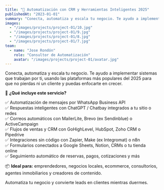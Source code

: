 ```yaml
---
title: "🤖 Automatización con CRM y Herramientas Inteligentes 2025"
publishedAt: "2023-01-01"
summary: "Conecta, automatiza y escala tu negocio. Te ayudo a implementar sistemas que trabajan por ti, usando las plataformas más populares del 2025 para que no pierdas ni un cliente y puedas enfocarte en crecer."
images:
  - "/images/projects/project-01/10.jpg"
  - "/images/projects/project-01/9.jpg"
  - "/images/projects/project-01/8.jpg"
  - "/images/projects/project-01/7.jpg"
team:
  - name: "Jose Rondón"
    role: "Consultor de Automatización"
    avatar: "/images/projects/project-01/avatar.jpg"
---
```


Conecta, automatiza y escala tu negocio. Te ayudo a implementar sistemas que trabajan por ti, usando las plataformas más populares del 2025 para que no pierdas ni un cliente y puedas enfocarte en crecer.

🚀 **¿Qué incluye este servicio?**

✅ Automatización de mensajes por WhatsApp Business API  
✅ Respuestas inteligentes con ChatGPT / Chatbay integrados a tu sitio o redes  
✅ Correos automáticos con MailerLite, Brevo (ex Sendinblue) o ActiveCampaign  
✅ Flujos de ventas y CRM con GoHighLevel, HubSpot, Zoho CRM o Pipedrive  
✅ Integraciones sin código con Zapier, Make (ex Integromat) o n8n  
✅ Formularios conectados a Google Sheets, Notion, CRMs o tu tienda online  
✅ Seguimiento automático de reservas, pagos, cotizaciones y más  

📦 **Ideal para:** emprendedores, negocios locales, ecommerce, consultorios, agentes inmobiliarios y creadores de contenido.

Automatiza tu negocio y convierte leads en clientes mientras duermes.
